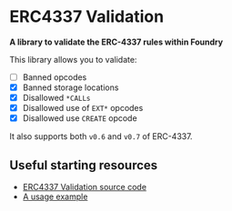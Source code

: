 
# ERC4337 Validation

**A library to validate the ERC-4337 rules within Foundry**

This library allows you to validate:

- [ ] Banned opcodes
- [x] Banned storage locations
- [x] Disallowed `*CALLs`
- [x] Disallowed use of `EXT*` opcodes
- [x] Disallowed use `CREATE` opcode

It also supports both `v0.6` and `v0.7` of ERC-4337.

## Useful starting resources

- [ERC4337 Validation source code](https://github.com/rhinestonewtf/erc4337-validation)
- [A usage example](https://github.com/rhinestonewtf/modulekit/blob/926d6c963ee2e3e1e5bf8c3d8f099ee106c286e7/src/test/utils/ERC4337Helpers.sol#L27)
